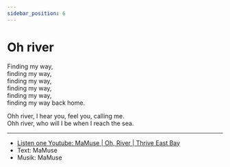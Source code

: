 ```yaml
---
sidebar_position: 6
---
```


# Oh river

Finding my way,  
finding my way,  
finding my way,  
finding my way,  
finding my way,  
finding my way back home.

Ohh river, I hear you, feel you, calling me.  
Ohh river, who will I be when I reach the sea.

----

- [Listen one Youtube: MaMuse | Oh, River | Thrive East Bay](https://www.youtube.com/watch?v=88gtXTULVvY) 
- Text: MaMuse
- Musik: MaMuse

